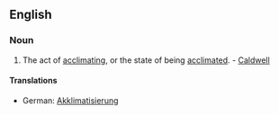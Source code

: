 ==English==

===Noun===
{{en-noun|-}}

# {{context|rare|lang=en}} The act of [[acclimating]], or the state of being [[acclimated]]. - [[Caldwell]]

====Translations====
{{trans-top|act of acclimating}}
* German: [[Akklimatisierung]] {{f}}
{{trans-mid}}
{{trans-bottom}}